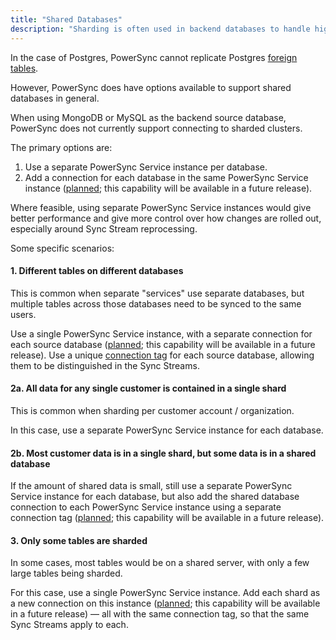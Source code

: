 ```yaml
---
title: "Shared Databases"
description: "Sharding is often used in backend databases to handle higher data volumes."
---
```


In the case of Postgres, PowerSync cannot replicate Postgres [foreign tables](https://www.postgresql.org/docs/current/ddl-foreign-data.html).

However, PowerSync does have options available to support shared databases in general.

<Info>
  When using MongoDB or MySQL as the backend source database, PowerSync does not currently support connecting to sharded clusters.
</Info>

The primary options are:

1. Use a separate PowerSync Service instance per database.
2. Add a connection for each database in the same PowerSync Service instance ([planned](https://roadmap.powersync.com/c/84-support-for-sharding-multiple-database-connections); this capability will be available in a future release).

Where feasible, using separate PowerSync Service instances would give better performance and give more control over how changes are rolled out, especially around Sync Stream reprocessing.

Some specific scenarios:

#### 1\. Different tables on different databases

This is common when separate "services" use separate databases, but multiple tables across those databases need to be synced to the same users.

Use a single PowerSync Service instance, with a separate connection for each source database ([planned](https://roadmap.powersync.com/c/84-support-for-sharding-multiple-database-connections); this capability will be available in a future release). Use a unique [connection tag](/usage/sync-streams/advanced/schemas-and-connections) for each source database, allowing them to be distinguished in the Sync Streams.

#### 2a. All data for any single customer is contained in a single shard

This is common when sharding per customer account / organization.

In this case, use a separate PowerSync Service instance for each database.

#### 2b. Most customer data is in a single shard, but some data is in a shared database

If the amount of shared data is small, still use a separate PowerSync Service instance for each database, but also add the shared database connection to each PowerSync Service instance using a separate connection tag ([planned](https://roadmap.powersync.com/c/84-support-for-sharding-multiple-database-connections); this capability will be available in a future release).

#### 3\. Only some tables are sharded

In some cases, most tables would be on a shared server, with only a few large tables being sharded.

For this case, use a single PowerSync Service instance. Add each shard as a new connection on this instance ([planned](https://roadmap.powersync.com/c/84-support-for-sharding-multiple-database-connections); this capability will be available in a future release) — all with the same connection tag, so that the same Sync Streams apply to each.
